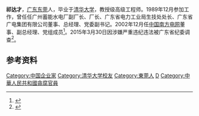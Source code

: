 '''祁达才'''{{BD|1963年|11月}}，[[广东省|广东]][[东莞市|东莞]]人，毕业于[[清华大学|清华大学]]，教授级高级工程师。1989年12月参加工作，曾任任广州蓄能水电厂副厂长、厂长、广东省电力工业局生技处处长、广东省广电集团有限公司董事、总经理、党委副书记。2002年12月任[[中国南方电网|中国南方电网]]董事、副总经理、党组成员<ref>{{cite news|title=南方电网副总经理祁达才接受调查|url=http://news.163.com/15/0331/13/AM1NVL7P00014Q4P.html|publisher=网易|date=2015-03-31|accessdate=2015-04-02|archiveurl=https://web.archive.org/web/20150406083911/http://news.163.com/15/0331/13/AM1NVL7P00014Q4P.html|archivedate=2015-04-06|deadurl=yes}}</ref>。2015年3月30日因涉嫌严重违纪违法被广东省纪委调查<ref>{{cite news|title=中国南方电网有限责任公司副总经理祁达才接受调查|url=http://www.ccdi.gov.cn/jlsc/201503/t20150330_54016.html|publisher=中央纪委监察部网站|date=2015-03-30|accessdate=2015-04-02|archivedate=2015-04-07|archiveurl=https://web.archive.org/web/20150407152348/http://www.ccdi.gov.cn/jlsc/201503/t20150330_54016.html|dead-url=no}}</ref>。

==参考资料==
{{reflist}}

{{中共十八大到十九大期间的反腐败工作}}

{{DEFAULTSORT:Q}}
[[Category:中国企业家|Category:中国企业家]]
[[Category:清华大学校友|Category:清华大学校友]]
[[Category:東莞人|Category:東莞人]]
[[Category:祁姓|D]]
[[Category:中華人民共和國貪腐官員|Category:中華人民共和國貪腐官員]]